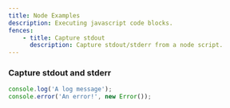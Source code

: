 ```yaml
---
title: Node Examples
description: Executing javascript code blocks.
fences:
    - title: Capture stdout
      description: Capture stdout/stderr from a node script.
---
```


### Capture stdout and stderr

```javascript node
console.log('A log message');
console.error('An error!', new Error());
```

